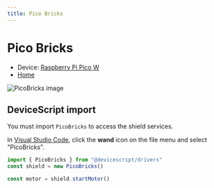 ```yaml
---
title: Pico Bricks
---
```


# Pico Bricks

-   Device: [Raspberry Pi Pico W](/devices/rp2040/pico-w)
-   [Home](https://picobricks.com/)

![PicoBricks image](https://camo.githubusercontent.com/87b630c1000c12fe6919768cfb73ab8122ec26cfec0f2029ca16b3edf01b022e/68747470733a2f2f6b73722d7567632e696d6769782e6e65742f6173736574732f3033362f3934392f3333332f31396434653833373031393061353662653133383938333264333434383736665f6f726967696e616c2e6a70673f69786c69623d72622d342e302e3226773d363830266669743d6d617826763d31363439363733393835266769662d713d353026713d393226733d6266326338666635323763643036633665303231646262656264353038383762)

## DeviceScript import

You must import `PicoBricks` to access the shield services.

In [Visual Studio Code](/getting-started/vscode),
click the **wand** icon on the file menu and
select "PicoBricks".

```ts
import { PicoBricks } from "@devicescript/drivers"
const shield = new PicoBricks()

const motor = shield.startMotor()
```
